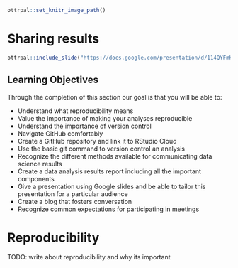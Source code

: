 
```r
ottrpal::set_knitr_image_path()
```

# **Sharing results**

```r
ottrpal::include_slide("https://docs.google.com/presentation/d/114QYFmKuJ2M5E3tlBw8Gwu2xI09tb8gnrKrNkMY9CG4/edit#slide=id.g145cde68be4_0_154")
```

## Learning Objectives

Through the completion of this section our goal is that you will be able to:

- Understand what reproducibility means
- Value the importance of making your analyses reproducible
- Understand the importance of version control
- Navigate GitHub comfortably
- Create a GitHub repository and link it to RStudio Cloud
- Use the basic git command to version control an analysis
- Recognize the different methods available for communicating data science results
- Create a data analysis results report including all the important components
- Give a presentation using Google slides and be able to tailor this presentation for a particular audience
- Create a blog that fosters conversation
- Recognize common expectations for participating in meetings


# Reproducibility

TODO: write about reproducibility and why its important
